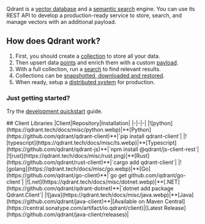 Qdrant is a [vector database](https://qdrant.tech/documentation/overview/) and a [semantic search](https://qdrant.tech/documentation/overview/vector-search/) engine. You can use its REST API to develop a production-ready service to store, search, and manage vectors with an additional payload. 

## How does Qdrant work?

1. First, you should create a [collection](/api-reference/collections/create-collection) to store all your data.
2. Then upsert data [points](/api-reference/points/upsert-points) and enrich them with a custom [payload](/api-reference/points/set-payload).
3. With a full collection, run a [search](/api-reference/search/points) to find relevant results.
4. Collections can be [snapshotted, downloaded and restored](/api-reference/snapshots/list-snapshots).
5. When ready, setup a [distributed system](/api-reference/distributed/create-shard-key) for production.

### Just getting started?
Try the [development quickstart](https://qdrant.tech/documentation/quick-start/) guide.

<Aside>
## Client Libraries
|Client|Repository|Installation|
|-|-|-|
|![python](https://qdrant.tech/docs/misc/python.webp)|**[Python](https://github.com/qdrant/qdrant-client)**|`pip install qdrant-client`|
|![typescript](https://qdrant.tech/docs/misc/ts.webp)|**[Typescript](https://github.com/qdrant/qdrant-js)**|`npm install @qdrant/js-client-rest`|
|![rust](https://qdrant.tech/docs/misc/rust.png)|**[Rust](https://github.com/qdrant/rust-client)**|`cargo add qdrant-client`|
|![golang](https://qdrant.tech/docs/misc/go.webp)|**[Go](https://github.com/qdrant/go-client)**|`go get github.com/qdrant/go-client`|
|![.net](https://qdrant.tech/docs/misc/dotnet.webp)|**[.NET](https://github.com/qdrant/qdrant-dotnet)**|`dotnet add package Qdrant.Client`|
|![java](https://qdrant.tech/docs/misc/java.webp)|**[Java](https://github.com/qdrant/java-client)**|[Available on Maven Central](https://central.sonatype.com/artifact/io.qdrant/client)|[Latest Release](https://github.com/qdrant/java-client/releases)|

</Aside>
